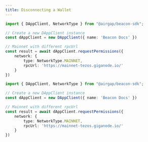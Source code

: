 ```yaml
---
title: Disconnecting a Wallet
---
```



<RunnableCode>

<!-- embedme ../../build-examples/network-mainnet-with-url.beacon.ts -->

```ts
import { DAppClient, NetworkType } from "@airgap/beacon-sdk";

// Create a new DAppClient instance
const dAppClient = new DAppClient({ name: 'Beacon Docs' })

// Mainnet with different rpcUrl
const result = await dAppClient.requestPermissions({
    network: {
        type: NetworkType.MAINNET,
        rpcUrl: 'https://mainnet-tezos.giganode.io/'
    }
})
```

<!-- embedme ../../build-examples/network-mainnet-with-url.beacon.ts -->

```ts
import { DAppClient, NetworkType } from "@airgap/beacon-sdk";

// Create a new DAppClient instance
const dAppClient = new DAppClient({ name: 'Beacon Docs' })

// Mainnet with different rpcUrl
const result = await dAppClient.requestPermissions({
    network: {
        type: NetworkType.MAINNET,
        rpcUrl: 'https://mainnet-tezos.giganode.io/'
    }
})
```

</RunnableCode>
